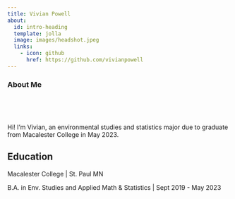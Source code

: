 ```yaml
---
title: Vivian Powell
about:
  id: intro-heading
  template: jolla
  image: images/headshot.jpeg
  links:
    - icon: github
      href: https://github.com/vivianpowell
---
```


### About Me

\

:::{#intro-heading}

\

Hi! I'm Vivian, an environmental studies and statistics major due to graduate from Macalester College in May 2023. \

## Education

Macalester College \| St. Paul MN <br>

B.A. in Env. Studies and Applied Math & Statistics \| Sept 2019 - May 2023

:::

\
